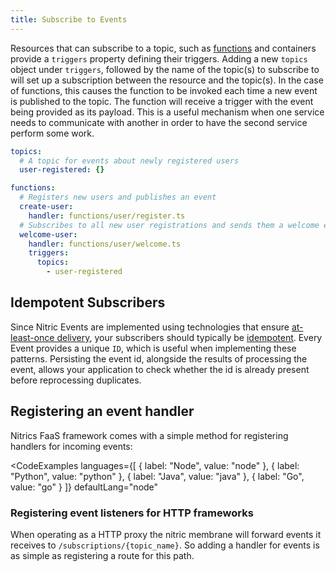 ```yaml
---
title: Subscribe to Events
---
```


Resources that can subscribe to a topic, such as [functions](/docs/intro/concepts/functions) and containers provide a `triggers` property defining their triggers. Adding a new `topics` object under `triggers`, followed by the name of the topic(s) to subscribe to will set up a subscription between the resource and the topic(s). In the case of functions, this causes the function to be invoked each time a new event is published to the topic. The function will receive a trigger with the event being provided as its payload. This is a useful mechanism when one service needs to communicate with another in order to have the second service perform some work.

```yaml
topics:
  # A topic for events about newly registered users
  user-registered: {}

functions:
  # Registers new users and publishes an event
  create-user:
    handler: functions/user/register.ts
  # Subscribes to all new user registrations and sends them a welcome email
  welcome-user:
    handler: functions/user/welcome.ts
    triggers:
      topics:
        - user-registered
```

## Idempotent Subscribers

Since Nitric Events are implemented using technologies that ensure [at-least-once delivery](./#at-least-once-delivery), your subscribers should typically be [idempotent](https://en.wikipedia.org/wiki/Idempotence#Computer_science_meaning). Every Event provides a unique `ID`, which is useful when implementing these patterns. Persisting the event id, alongside the results of processing the event, allows your application to check whether the id is already present before reprocessing duplicates.

## Registering an event handler

Nitrics FaaS framework comes with a simple method for registering handlers for incoming events:

<CodeExamples
  languages={[
	{
		label: "Node",
		value: "node"
	},
	{
		label: "Python",
		value: "python"
	},
	{
		label: "Java",
		value: "java"
	},
	{
		label: "Go",
		value: "go"
	}
	]}
	defaultLang="node"
>

<CodeSnippet snippet="nitrictech/node-sdk/examples/faas/events.ts" />

<CodeSnippet snippet="nitrictech/python-sdk/examples/faas/events.py" />

<CodeSnippet snippet="nitrictech/java-sdk/src/test/java/examples/faas/Events.java" />

<CodeSnippet snippet="nitrictech/go-sdk/examples/faas/events.go" />

</CodeExamples>

### Registering event listeners for HTTP frameworks

When operating as a HTTP proxy the nitric membrane will forward events it receives to `/subscriptions/{topic_name}`. So adding a handler for events is as simple as registering a route for this path.
